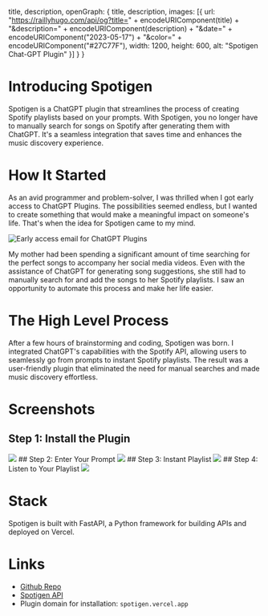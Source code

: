 
  title,
  description,
  openGraph: {
    title,
    description,
    images: [{
      url: "https://raillyhugo.com/api/og?title=" + encodeURIComponent(title) + "&description=" + encodeURIComponent(description) + "&date=" + encodeURIComponent("2023-05-17") + "&color=" + encodeURIComponent("#27C77F"),
      width: 1200,
      height: 600,
      alt: "Spotigen Chat-GPT Plugin"
    }]
  }
}


# Introducing Spotigen
Spotigen is a ChatGPT plugin that streamlines the process of creating Spotify playlists based on your prompts.
With Spotigen, you no longer have to manually search for songs on Spotify after generating them with ChatGPT.
It's a seamless integration that saves time and enhances the music discovery experience.

# How It Started

As an avid programmer and problem-solver, I was thrilled when I got early access to ChatGPT Plugins.
The possibilities seemed endless, but I wanted to create something that would make a meaningful impact on someone's life.
That's when the idea for Spotigen came to my mind.

<Image src="/images/plugins-mail.png" width={1904} height={856} alt="Early access email for ChatGPT Plugins"/>

My mother had been spending a significant amount of time searching for the perfect songs to accompany her social media videos.
Even with the assistance of ChatGPT for generating song suggestions, she still had to manually search for and add the songs to her Spotify playlists.
I saw an opportunity to automate this process and make her life easier.


# The High Level Process

After a few hours of brainstorming and coding, Spotigen was born.
I integrated ChatGPT's capabilities with the Spotify API, allowing users to seamlessly go from prompts to instant Spotify playlists.
The result was a user-friendly plugin that eliminated the need for manual searches and made music discovery effortless.

# Screenshots 
## Step 1: Install the Plugin
<Image src="/images/spotigen-plugin.png" width={1904} height={856} />
## Step 2: Enter Your Prompt
<Image src="/images/spotigen-plugin-2.png" width={1904} height={856} />
## Step 3: Instant Playlist
<Image src="/images/spotigen-plugin-3.png" width={1904} height={856} />
## Step 4: Listen to Your Playlist
<Image src="/images/spotigen-plugin-4.png" width={1904} height={856} />

# Stack

Spotigen is built with FastAPI, a Python framework for building APIs and deployed on Vercel.

# Links
- [Github Repo](https://github.com/Railly/spotigen-chat-gpt-plugin)
- [Spotigen API](https://spotigen.vercel.app/)
- Plugin domain for installation: `spotigen.vercel.app`